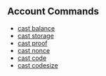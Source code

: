 ## Account Commands

- [cast balance](/reference/cast/cast-balance)
- [cast storage](/reference/cast/cast-storage)
- [cast proof](/reference/cast/cast-proof)
- [cast nonce](/reference/cast/cast-nonce)
- [cast code](/reference/cast/cast-code)
- [cast codesize](/reference/cast/cast-codesize)
